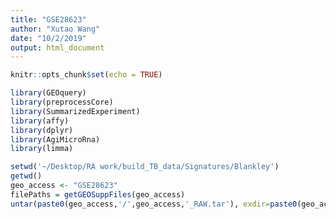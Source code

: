 ```yaml
---
title: "GSE28623"
author: "Xutao Wang"
date: "10/2/2019"
output: html_document
---
```


```r
knitr::opts_chunk$set(echo = TRUE)
```

```r
library(GEOquery)
library(preprocessCore)
library(SummarizedExperiment)
library(affy)
library(dplyr)
library(AgiMicroRna)
library(limma)
```

```r
setwd('~/Desktop/RA work/build_TB_data/Signatures/Blankley')
getwd()
geo_access <- "GSE28623"
filePaths = getGEOSuppFiles(geo_access)
untar(paste0(geo_access,'/',geo_access,'_RAW.tar'), exdir=paste0(geo_access,'/',geo_access,'_Raw'))
```